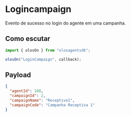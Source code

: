 # Logincampaign

Evento de sucesso no login do agente em uma campanha.

## Como escutar

```js copy
import { olosOn } from "olosagentsdk";

olosOn("LoginCampaign", callback);
```

## Payload

```json copy
{
  "agentId": 108,
  "campaignId": 2,
  "campaignName": "Receptivo1",
  "campaignCode": "Campanha Receptiva 1"
}
```
